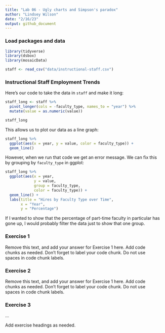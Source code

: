 ```yaml
---
title: "Lab 06 - Ugly charts and Simpson's paradox"
author: "Lindsey Wilson"
date: "2/16/23"
output: github_document
---
```


### Load packages and data

```r
library(tidyverse) 
library(dsbox)
library(mosaicData) 
```

```r
staff <- read_csv("data/instructional-staff.csv")
```
### Instructional Staff Employment Trends

Here's our code to take the data in `staff` and make it long:

```r
staff_long <- staff %>%
  pivot_longer(cols = -faculty_type, names_to = "year") %>%
  mutate(value = as.numeric(value))

staff_long
```

This allows us to plot our data as a line graph:

```r
staff_long %>%
  ggplot(aes(x = year, y = value, color = faculty_type)) +
  geom_line()
```

However, when we run that code we get an error message. We can fix this by grouping by `faculty_type` in ggplot:

```r
staff_long %>%
  ggplot(aes(x = year,
             y = value,
             group = faculty_type,
             color = faculty_type)) +
  geom_line() + 
  labs(title = "Hires by Faculty Type over Time",
       x = "Year",
       y = "Percentage")
```

If I wanted to show that the percentage of part-time faculty in particular has gone up, I would probably filter the data just to show that one group.

### Exercise 1

Remove this text, and add your answer for Exercise 1 here.
Add code chunks as needed.
Don't forget to label your code chunk.
Do not use spaces in code chunk labels.

### Exercise 2

Remove this text, and add your answer for Exercise 1 here.
Add code chunks as needed.
Don't forget to label your code chunk.
Do not use spaces in code chunk labels.

### Exercise 3

...

Add exercise headings as needed.

